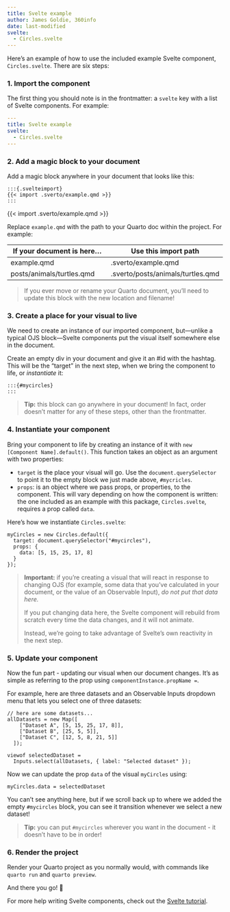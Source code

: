 ```yaml
---
title: Svelte example
author: James Goldie, 360info
date: last-modified
svelte:
  - Circles.svelte
---
```


Here's an example of how to use the included example Svelte component, `Circles.svelte`. There are six steps:

### 1. Import the component

The first thing you should note is in the frontmatter: a `svelte` key with a list of Svelte components. For example:

```yaml
---
title: Svelte example
svelte:
  - Circles.svelte
---
```

### 2. Add a magic block to your document

Add a magic block anywhere in your document that looks like this:

````
:::{.svelteimport}
{{< import .sverto/example.qmd >}}
:::
````

:::{.svelteimport}
{{< import .sverto/example.qmd >}}
:::

Replace `example.qmd` with the path to your Quarto doc within the project. For example:

**If your document is here...**         | **Use this import path**
----------------------------------------|-----------------------------------
example.qmd                             | .sverto/example.qmd
posts/animals/turtles.qmd               | .sverto/posts/animals/turtles.qmd

> If you ever move or rename your Quarto document, you'll need to update this block with the new location and filename!

### 3. Create a place for your visual to live

We need to create an instance of our imported component, but---unlike a typical OJS block---Svelte components put the visual itself somewhere else in the document.

Create an empty div in your document and give it an #id with the hashtag. This will be the "target" in the next step, when we bring the component to life, or _instantiate_ it:

````
:::{#mycircles}
:::
````

:::{#mycircles}
:::

> **Tip:** this block can go anywhere in your document! In fact, order doesn't matter for any of these steps, other than the frontmatter.


### 4. Instantiate your component

Bring your component to life by creating an instance of it with `new [Component Name].default()`. This function takes an object as an argument with two properties:

- `target` is the place your visual will go. Use the `document.querySelector` to point it to the empty block we just made above, `#mycricles`.
- `props`: is an object where we pass props, or properties, to the component. This will vary depending on how the component is written: the one included as an example with this package, `Circles.svelte`, requires a prop called `data`.

Here's how we instantiate `Circles.svelte`:

```ojs
myCircles = new Circles.default({
  target: document.querySelector("#mycircles"),
  props: {
    data: [5, 15, 25, 17, 8]
  }
});
```

> **Important:** if you're creating a visual that will react in response to changing OJS (for example, some data that you've calculated in your document, or the value of an Observable Input), _do not put that data here._
>
> If you put changing data here, the Svelte component will rebuild from scratch every time the data changes, and it will not animate.
>
> Instead, we're going to take advantage of Svelte's own reactivity in the next step.

### 5. Update your component

Now the fun part - updating our visual when our document changes. It's as simple as referring to the prop using `componentInstance.propName =`.

For example, here are three datasets and an Observable Inputs dropdown menu that lets you select one of three datasets:

```ojs
// here are some datasets...
allDatasets = new Map([
    ["Dataset A", [5, 15, 25, 17, 8]],
    ["Dataset B", [25, 5, 5]],
    ["Dataset C", [12, 5, 8, 21, 5]]
  ]);
```

```ojs
viewof selectedDataset =
  Inputs.select(allDatasets, { label: "Selected dataset" });
```

Now we can update the prop `data` of the visual `myCircles` using:

```ojs
myCircles.data = selectedDataset
```

You can't see anything here, but if we scroll back up to where we added the empty `#mycircles` block, you can see it transition whenever we select a new dataset!

> **Tip:** you can put `#mycircles` wherever you want in the document - it doesn't have to be in order!

### 6. Render the project

Render your Quarto project as you normally would, with commands like `quarto run` and `quarto preview`.

And there you go! 🚀

For more help writing Svelte components, check out the [Svelte tutorial](https://svelte.dev/tutorial/basics).
